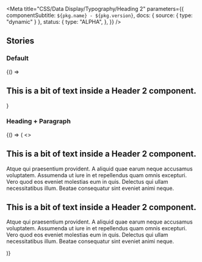 

<Meta
  title="CSS/Data Display/Typography/Heading 2"
  parameters={{
    componentSubtitle: `${pkg.name} - ${pkg.version}`,
    docs: { source: { type: "dynamic" } },
    status: {
      type: "ALPHA",
    },
  }}
/>

## Stories

### Default

<Canvas>
  <Story name="Default">
    {() => <h2 class="utrecht-heading-2">This is a bit of text inside a Header 2 component.</h2>}
  </Story>
</Canvas>

### Heading + Paragraph

<Canvas>
  <Story name="Heading + Paragraph">
    {() => (
      <>
        <h2 class="utrecht-heading-2">This is a bit of text inside a Header 2 component.</h2>
        <p class="utrecht-paragraph">
          Atque qui praesentium provident. A aliquid quae earum neque accusamus voluptatem. Assumenda ut iure in et
          repellendus quam omnis excepturi. Vero quod eos eveniet molestias eum in quis. Delectus qui ullam
          necessitatibus illum. Beatae consequatur sint eveniet animi neque.
        </p>
        <h2 class="utrecht-heading-2">This is a bit of text inside a Header 2 component.</h2>
        <p class="utrecht-paragraph">
          Atque qui praesentium provident. A aliquid quae earum neque accusamus voluptatem. Assumenda ut iure in et
          repellendus quam omnis excepturi. Vero quod eos eveniet molestias eum in quis. Delectus qui ullam
          necessitatibus illum. Beatae consequatur sint eveniet animi neque.
        </p>
      </>
    )}
  </Story>
</Canvas>
